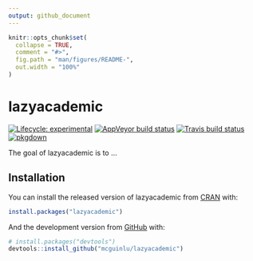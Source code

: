 ```yaml
---
output: github_document
---
```


<!-- README.md is generated from README.Rmd. Please edit that file -->

```r
knitr::opts_chunk$set(
  collapse = TRUE,
  comment = "#>",
  fig.path = "man/figures/README-",
  out.width = "100%"
)
```

# lazyacademic

<!-- badges: start -->
[![Lifecycle: experimental](https://img.shields.io/badge/lifecycle-experimental-orange.svg)](https://www.tidyverse.org/lifecycle/#experimental)
[![AppVeyor build status](https://ci.appveyor.com/api/projects/status/github/mcguinlu/lazyacademic?branch=master&svg=true)](https://ci.appveyor.com/project/mcguinlu/lazyacademic)
[![Travis build status](https://travis-ci.com/mcguinlu/lazyacademic.svg?branch=master)](https://travis-ci.com/mcguinlu/lazyacademic)
[![pkgdown](https://github.com/mcguinlu/lazyacademic/workflows/pkgdown/badge.svg)](https://mcguinlu.github.io/lazyacademic/)
<!-- badges: end -->

The goal of lazyacademic is to ...

## Installation

You can install the released version of lazyacademic from [CRAN](https://CRAN.R-project.org) with:

``` r
install.packages("lazyacademic")
```

And the development version from [GitHub](https://github.com/) with:

``` r
# install.packages("devtools")
devtools::install_github("mcguinlu/lazyacademic")
```

